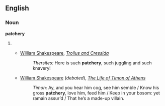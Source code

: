 ==English==

===Noun===
'''patchery'''

# {{rfdef}}
#* {{ca.|1602}} [[w:William Shakespeare|William Shakespeare]], ''[[w:Troilus and Cressida|Troilus and Cressida]]''
#*: ''Thersites:'' Here is such '''patchery''', such juggling and such knavery!
#* {{a.|1623}} [[w:William Shakespeare|William Shakespeare]] (''debated''), ''[[w:The Life of Timon of Athens |The Life of Timon of Athens ]]''
#*: ''Timon:'' Ay, and you hear him cog, see him semble<!--,--> / Know his gross '''patchery''', love him, feed him<!--,--> / Keep in your bosom: yet ramain assur’d / That he’s a made-up villain.